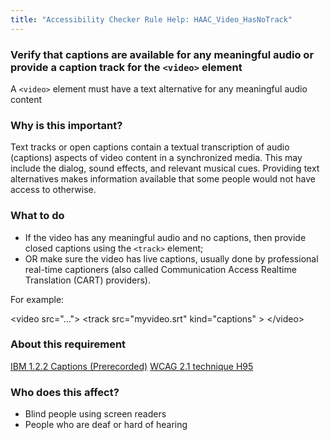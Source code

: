 ```yaml
---
title: "Accessibility Checker Rule Help: HAAC_Video_HasNoTrack"
---
```


<div className="toolHelp">
<Row>
<Column colLg={16} colMd={8} colSm={4} className="toolHead">

### Verify that captions are available for any meaningful audio or provide a caption track for the `<video>` element

<div id="locLevel"></div>

A `<video>` element must have a text alternative for any meaningful audio content

</Column>
</Row>
<Row>
<Column colLg={11} colMd={5} colSm={4} className="toolMain">

### Why is this important?

Text tracks or open captions contain a textual transcription of audio (captions) aspects of video content in a synchronized media. This may include the dialog, sound effects, and relevant musical cues. Providing text alternatives makes information available that some people would not have access to otherwise.

<div id="locSnippet"></div>

### What to do

* If the video has any meaningful audio and no captions, then provide closed captions using the `<track>` element;
* OR make sure the video has live captions, usually done by professional real-time captioners (also called Communication Access Realtime Translation (CART) providers).

For example:

<CodeSnippet type="multi" light={true}>&lt;video src="..."&gt;
      &lt;track src="myvideo.srt" kind="captions" &gt;
&lt;/video&gt;</CodeSnippet>

</Column>
<Column colLg={5} colMd={3} colSm={4} className="toolLeft">

### About this requirement

[IBM 1.2.2 Captions (Prerecorded)](https://www.ibm.com/able/guidelines/ci162/captions.html)
[WCAG 2.1 technique H95](https://www.w3.org/WAI/WCAG21/Techniques/html/H95)

### Who does this affect?

* Blind people using screen readers
* People who are deaf or hard of hearing

</Column>
</Row>
</div>

